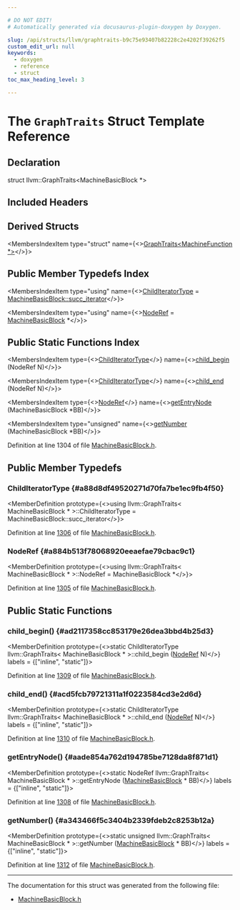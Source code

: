 ```yaml
---

# DO NOT EDIT!
# Automatically generated via docusaurus-plugin-doxygen by Doxygen.

slug: /api/structs/llvm/graphtraits-b9c75e93407b82228c2e4202f39262f5
custom_edit_url: null
keywords:
  - doxygen
  - reference
  - struct
toc_max_heading_level: 3

---
```





# The `GraphTraits` Struct Template Reference

<DoxygenPage pluginConfig={pluginConfig}>



## Declaration

<CodeBlock>struct llvm::GraphTraits&lt;MachineBasicBlock &#42;&gt;</CodeBlock>

## Included Headers

<IncludesList>
<IncludesListItem
  filePath="llvm/CodeGen/MachineBasicBlock.h"
  permalink="/docs/api/files/include/include/llvm/include/llvm/codegen/machinebasicblock-h"
  isLocal="true" />
</IncludesList>

## Derived Structs

<MembersIndex>

<MembersIndexItem
  type="struct"
  name={<><a href="/docs/api/structs/llvm/graphtraits-8c8ff4ed546a4681e69d25194f70359d">GraphTraits&lt;MachineFunction &#42;&gt;</a></>}>
</MembersIndexItem>

</MembersIndex>

## Public Member Typedefs Index

<MembersIndex>

<MembersIndexItem
  type="using"
  name={<><a href="#a88d8df49520271d70fa7be1ec9fb4f50">ChildIteratorType</a> = <a href="/docs/api/classes/llvm/machinebasicblock/#a9936e11d7a6149f7cac8fa32a81dd488">MachineBasicBlock::succ&#95;iterator</a></>}>
</MembersIndexItem>

<MembersIndexItem
  type="using"
  name={<><a href="#a884b513f78068920eeaefae79cbac9c1">NodeRef</a> = <a href="/docs/api/classes/llvm/machinebasicblock">MachineBasicBlock</a> &#42;</>}>
</MembersIndexItem>

</MembersIndex>

## Public Static Functions Index

<MembersIndex>

<MembersIndexItem
  type={<><a href="#a88d8df49520271d70fa7be1ec9fb4f50">ChildIteratorType</a></>}
  name={<><a href="#ad2117358cc853179e26dea3bbd4b25d3">child&#95;begin</a> (NodeRef N)</>}>
</MembersIndexItem>

<MembersIndexItem
  type={<><a href="#a88d8df49520271d70fa7be1ec9fb4f50">ChildIteratorType</a></>}
  name={<><a href="#acd5fcb79721311a1f0223584cd3e2d6d">child&#95;end</a> (NodeRef N)</>}>
</MembersIndexItem>

<MembersIndexItem
  type={<><a href="#a884b513f78068920eeaefae79cbac9c1">NodeRef</a></>}
  name={<><a href="#aade854a762d194785be7128da8f871d1">getEntryNode</a> (MachineBasicBlock &#42;BB)</>}>
</MembersIndexItem>

<MembersIndexItem
  type="unsigned"
  name={<><a href="#a343466f5c3404b2339fdeb2c8253b12a">getNumber</a> (MachineBasicBlock &#42;BB)</>}>
</MembersIndexItem>

</MembersIndex>


Definition at line 1304 of file <a href="/docs/api/files/include/include/llvm/include/llvm/codegen/machinebasicblock-h">MachineBasicBlock.h</a>.

<SectionDefinition>

## Public Member Typedefs

### ChildIteratorType {#a88d8df49520271d70fa7be1ec9fb4f50}

<MemberDefinition
  prototype={<>using llvm::GraphTraits&lt; MachineBasicBlock &#42; &gt;::ChildIteratorType =  MachineBasicBlock::succ&#95;iterator</>}>

Definition at line <a href="/docs/api/files/include/include/llvm/include/llvm/codegen/machinebasicblock-h/#l01306">1306</a> of file <a href="/docs/api/files/include/include/llvm/include/llvm/codegen/machinebasicblock-h">MachineBasicBlock.h</a>.
</MemberDefinition>

### NodeRef {#a884b513f78068920eeaefae79cbac9c1}

<MemberDefinition
  prototype={<>using llvm::GraphTraits&lt; MachineBasicBlock &#42; &gt;::NodeRef =  MachineBasicBlock &#42;</>}>

Definition at line <a href="/docs/api/files/include/include/llvm/include/llvm/codegen/machinebasicblock-h/#l01305">1305</a> of file <a href="/docs/api/files/include/include/llvm/include/llvm/codegen/machinebasicblock-h">MachineBasicBlock.h</a>.
</MemberDefinition>

</SectionDefinition>

<SectionDefinition>

## Public Static Functions

### child&#95;begin() {#ad2117358cc853179e26dea3bbd4b25d3}

<MemberDefinition
  prototype={<>static ChildIteratorType llvm::GraphTraits&lt; MachineBasicBlock &#42; &gt;::child&#95;begin (<a href="#a884b513f78068920eeaefae79cbac9c1">NodeRef</a> N)</>}
  labels = {["inline", "static"]}>

Definition at line <a href="/docs/api/files/include/include/llvm/include/llvm/codegen/machinebasicblock-h/#l01309">1309</a> of file <a href="/docs/api/files/include/include/llvm/include/llvm/codegen/machinebasicblock-h">MachineBasicBlock.h</a>.
</MemberDefinition>

### child&#95;end() {#acd5fcb79721311a1f0223584cd3e2d6d}

<MemberDefinition
  prototype={<>static ChildIteratorType llvm::GraphTraits&lt; MachineBasicBlock &#42; &gt;::child&#95;end (<a href="#a884b513f78068920eeaefae79cbac9c1">NodeRef</a> N)</>}
  labels = {["inline", "static"]}>

Definition at line <a href="/docs/api/files/include/include/llvm/include/llvm/codegen/machinebasicblock-h/#l01310">1310</a> of file <a href="/docs/api/files/include/include/llvm/include/llvm/codegen/machinebasicblock-h">MachineBasicBlock.h</a>.
</MemberDefinition>

### getEntryNode() {#aade854a762d194785be7128da8f871d1}

<MemberDefinition
  prototype={<>static NodeRef llvm::GraphTraits&lt; MachineBasicBlock &#42; &gt;::getEntryNode (<a href="/docs/api/classes/llvm/machinebasicblock">MachineBasicBlock</a> &#42; BB)</>}
  labels = {["inline", "static"]}>

Definition at line <a href="/docs/api/files/include/include/llvm/include/llvm/codegen/machinebasicblock-h/#l01308">1308</a> of file <a href="/docs/api/files/include/include/llvm/include/llvm/codegen/machinebasicblock-h">MachineBasicBlock.h</a>.
</MemberDefinition>

### getNumber() {#a343466f5c3404b2339fdeb2c8253b12a}

<MemberDefinition
  prototype={<>static unsigned llvm::GraphTraits&lt; MachineBasicBlock &#42; &gt;::getNumber (<a href="/docs/api/classes/llvm/machinebasicblock">MachineBasicBlock</a> &#42; BB)</>}
  labels = {["inline", "static"]}>

Definition at line <a href="/docs/api/files/include/include/llvm/include/llvm/codegen/machinebasicblock-h/#l01312">1312</a> of file <a href="/docs/api/files/include/include/llvm/include/llvm/codegen/machinebasicblock-h">MachineBasicBlock.h</a>.
</MemberDefinition>

</SectionDefinition>

<hr/>

The documentation for this struct was generated from the following file:

<ul>
<li><a href="/docs/api/files/include/include/llvm/include/llvm/codegen/machinebasicblock-h">MachineBasicBlock.h</a></li>
</ul>

</DoxygenPage>
